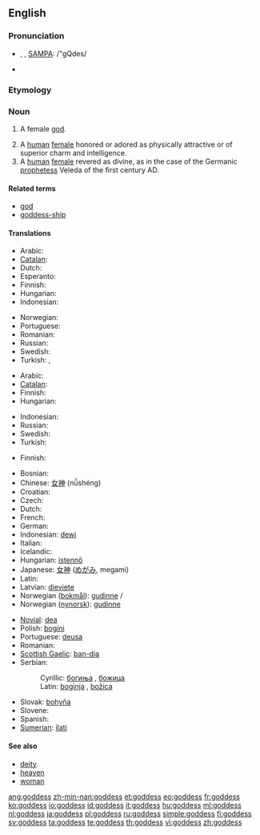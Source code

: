 {{also|Goddess}}
==English==

===Pronunciation===
* {{enPR|gŏd'ĕs}}, {{IPA|/ˈgɒdes/}}, [[w:SAMPA|SAMPA]]: /"gQdes/
* {{hyphenation|god|dess}}

===Etymology===
{{suffix|god|ess}}

===Noun===
{{en-noun|es}}

# {{context|religion|God}} A female [[god]].
# A [[human]] [[female]] honored or adored as physically attractive or of superior charm and intelligence.
# A [[human]] [[female]] revered as divine, as in the case of the Germanic [[prophetess]] Veleda of the first century AD.

====Related terms====
* [[god]]
* [[goddess-ship]]

====Translations====
{{trans-top|female god}}
* Arabic: {{t-|ar|آلهات|f|alt=آلِهَات|tr=ālihāt}}
* [[Catalan]]: {{t-|ca|deessa}}
* Dutch: {{t+|nl|godin}}
* Esperanto: {{t+|eo|diino|xs=Esperanto}}
* Finnish: {{t+|fi|jumalatar}}
* Hungarian: {{t+|hu|istennő}}
* Indonesian: {{t|id|Dewi|xs=Indonesian}}
{{trans-mid}}
* Norwegian: {{t+|no|gudinne|m}}
* Portuguese: {{t|pt|deusa|f}}
* Romanian: {{t+|ro|zeiţă|f}}
* Russian: {{t+|ru|богиня|f|tr=bogín'a}}
* Swedish: {{t+|sv|gudinna|c}}
* Turkish: {{t|tr|tanrıça}},  {{t|tr|ilahe}}
{{trans-bottom}}

{{trans-top|extremely beautiful woman}}
* Arabic: {{t-|ar|آلهات|f|alt=آلِهَات|tr=ālihāt}}
* [[Catalan]]: {{t-|ca|deessa}}
* Finnish: {{t+|fi|jumalatar}}
* Hungarian: {{t+|hu|istennő}}
{{trans-mid}}
* Indonesian: {{t|id|Dewi|xs=Indonesian}}
* Russian: {{t+|ru|богиня|f|tr=bogín'a}}
* Swedish: {{t+|sv|gudinna|c}}
* Turkish: {{t|tr|tanrıça}}
{{trans-bottom}}

{{trans-top|divine woman}}
* Finnish: {{t+|fi|jumalatar}}
{{trans-mid}}
{{trans-bottom}}

{{checktrans-top}}
* Bosnian: {{t-|bs|boginja|f}}
* Chinese: [[女神]] (nǚshéng)
* Croatian: {{t-|hr|boginja|f}}
* Czech: {{t+|cs|bohyně|f}}
* Dutch: {{t+|nl|godin}}
* French: {{t+|fr|déesse|f}}
* German: {{t+|de|Göttin|f}}
* Indonesian: [[dewi]]
* Italian: {{t+|it|dea|f}}
* Icelandic: {{t+|is|gyðja|f}}
* Hungarian: [[istennő]] {{f}}
* Japanese: [[女神]] ([[めがみ]], megami)
* Latin: {{t+|la|dea|f}}
* Latvian: [[dieviete]] {{f}}
* Norwegian ([[bokmål]]): [[gudinne]] {{m}}/{{f}}
* Norwegian ([[nynorsk]]): [[gudinne]] {{f}}
{{trans-mid}}
* [[Novial]]: [[dea]]
* Polish: [[bogini]] {{f}}
* Portuguese: [[deusa]] {{f}}
* Romanian: {{t+|ro|zeiţă|f}}
* [[Scottish Gaelic]]: [[ban-dia]] {{f}}
* Serbian:
*: Cyrillic: [[богиња#Serbian|богиња]] {{f}}, [[божица]] {{f}}
*: Latin: [[boginja#Serbian|boginja]] {{f}}, [[božica]] {{f}}
* Slovak: [[bohyňa]] {{f}}
* Slovene: {{t+|sl|boginja|f}}
* Spanish: {{t-|es|diosa|f}}
* [[Sumerian]]: [[ilati]]
{{trans-bottom}}

====See also====
* [[deity]]
* [[heaven]]
* [[woman]]

[[ang:goddess]]
[[zh-min-nan:goddess]]
[[et:goddess]]
[[eo:goddess]]
[[fr:goddess]]
[[ko:goddess]]
[[io:goddess]]
[[id:goddess]]
[[it:goddess]]
[[hu:goddess]]
[[ml:goddess]]
[[nl:goddess]]
[[ja:goddess]]
[[pl:goddess]]
[[ru:goddess]]
[[simple:goddess]]
[[fi:goddess]]
[[sv:goddess]]
[[ta:goddess]]
[[te:goddess]]
[[th:goddess]]
[[vi:goddess]]
[[zh:goddess]]
